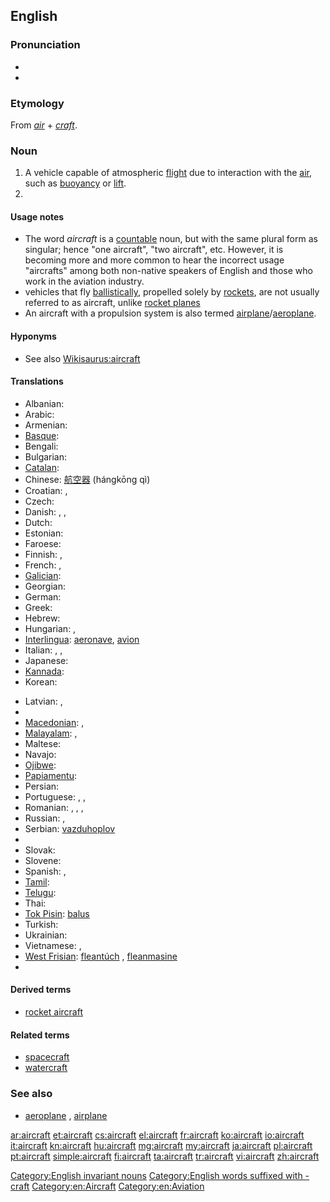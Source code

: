 {{wikipedia}}
==English==

===Pronunciation===
* {{IPA|/ɛəkɹɑː̩ft/}}
* {{audio|en-us-aircraft.ogg|Audio (US)}}

===Etymology===
From ''[[air]]'' + ''[[craft]]''.

===Noun===
{{en-noun|pl=aircraft}}

# A vehicle capable of atmospheric [[flight]] due to interaction with the [[air]], such as [[buoyancy]] or [[lift]].
# {{plural of|aircraft}}

====Usage notes====
* The word ''aircraft'' is a [[Appendix:Glossary#countable|countable]] noun, but with the same plural form as singular; hence "one aircraft", "two aircraft", etc. However, it is becoming more and more common to hear the incorrect usage "aircrafts" among both non-native speakers of English and those who work in the aviation industry.
* vehicles that fly [[ballistic]]ally, propelled solely by [[rocket]]s, are not usually referred to as aircraft, unlike [[rocket plane]]s
* An aircraft with a propulsion system is also termed [[airplane]]/[[aeroplane]].

====Hyponyms====
* See also [[Wikisaurus:aircraft]]

====Translations====
{{trans-top|machine capable of atmospheric flight}}
* Albanian: {{t+|sq|avion|m|xs=Albanian}}
* Arabic: {{t|ar|طائرة|f|tr=Taa'irah}}
* Armenian: {{t+|hy|օդանավ|tr=òdanav}}
* [[Basque]]: {{t|eu|hegazkinen|xs=Basque}}
* Bengali: {{t|bn|বিমান|tr=bimāna|sc=Beng}}
* Bulgarian: {{t+|bg|самолет|m|tr=samolet}}
* [[Catalan]]: {{t|ca|aeronau|f}}
* Chinese: [[航空器]] (hángkōng qì)
* Croatian: {{t+|hr|zrakoplov|m|alt=zrȁkoplōv}}, {{t-|hr|letjelica|f|alt=lètjelica}}
* Czech: {{t+|cs|letadlo|n}}
* Danish: {{t|da|luftfartøj|n}}, {{t+|da|fly|n}}, {{t|da|flyvemaskine|c}}
* Dutch: {{t+|nl|vliegtuig|n}}
* Estonian: {{t-|et|õhusõiduk}}
* Faroese: {{t|fo|flogfar}}
* Finnish: {{t+|fi|lentokone}}, {{t+|fi|ilma-alus}}
* French: {{t+|fr|aéronef|m}}, {{t+|fr|avion|m}}
* [[Galician]]: {{t-|gl|aeronaves|m|xs=Galician}}
* Georgian: {{t-|ka|თვითმფრინავი|tr=t'vit'mp'rinavi|sc=Geor|xs=Georgian}}
* German: {{t+|de|Flugzeug|n}}
* Greek: {{t+|el|αεροσκάφος|n|tr=aeroskáfos}}
* Hebrew: {{t+|he|כלי טיס|m|alt=כְּלִי טַיִס|tr=kli-tayis}}
* Hungarian: {{t+|hu|repülőgép}}, {{qualifier|colloquial}} {{t+|hu|repülő}}
* [[Interlingua]]: [[aeronave]], [[avion]]
* Italian: {{t+|it|aeroplano|m}}, {{t+|it|aereo|m}}, {{t+|it|velivolo|m}}
* Japanese: {{t-|ja|航空機|tr=kōkūki}}
* [[Kannada]]: {{t|kn|ವಿಮಾನ|tr=vimāna|sc=Knda}}
* Korean: {{t|ko|항공기|tr=hanggonggi|sc=Hang}}
{{trans-mid}}
* Latvian: {{t-|lv|lidmašīna|f|xs=Latvian}}, {{t-|lv|lidaparāts|m|xs=Latvian}}
* {{trreq|luy}}
* [[Macedonian]]: {{t-|mk|летало|n|tr=létalo}}, {{t-|mk|авион|m|tr=avión}}
* [[Malayalam]]: {{t|ml|ആകാശനൗക|tr=ākāshanauka|sc=Mlym}}, {{t|ml|വിമാനം|tr=vimānam|sc=Mlym}}
* Maltese: {{t-|mt|ajruplan|xs=Maltese}}
* Navajo: {{tø|nv|chidí naatʼaʼí}}
* [[Ojibwe]]: {{tø|oj|bemisemagak}}
* [[Papiamentu]]: {{tø|pap|aeroplanu}}
* Persian: {{t+|fa|هواپیما|tr=havâpeymâ}}
* Portuguese: {{t+|pt|aeronave|f}}, {{t+|pt|avião|m}}, {{t+|pt|aeroplano|m}}
* Romanian: {{t-|ro|avion|n}}, {{t-|ro|aeronavă|f}}, {{l|ro|aparat}} {{l|ro|de}} {{t|ro|zbor|n}}, {{t|ro|aeroplan|n}}
* Russian: {{t|ru|летательный аппарат|m}}, {{t|ru|воздушное судно|n}}
* Serbian: [[vazduhoplov]]
* {{trreq|sh}}
* Slovak: {{t|sk|lietadlo|n}}
* Slovene: {{t-|sl|letal|n}}
* Spanish: {{t+|es|avión|m}}, {{t+|es|aeronave|f}}
* [[Tamil]]: {{t|ta|விமானம்|tr=vimāṉam|sc=Taml}}
* [[Telugu]]: {{t+|te|విమానము|tr=vimaanamu}}
* Thai: {{t|th|อากาศยาน|tr=aagaat sayaan}}
* [[Tok Pisin]]: [[balus]]
* Turkish: {{t|tr|hava taşıtı}}
* Ukrainian: {{t|uk|літак|f|tr=litak|xs=Ukrainian}}
* Vietnamese: {{t+|vi|phi cơ|xs=Vietnamese}}, {{t+|vi|máy bay|xs=Vietnamese}}
* [[West Frisian]]: [[fleantúch]] {{n}}, [[fleanmasine]]
* {{trreq|yi}}
{{trans-bottom}}

====Derived terms====
* [[rocket aircraft]]

====Related terms====
* [[spacecraft]]
* [[watercraft]]

===See also===
* [[aeroplane]] {{italbrac|UK}}, [[airplane]] {{italbrac|US}}

[[Category:English invariant nouns]]
[[Category:English words suffixed with -craft]]
[[Category:en:Aircraft]]
[[Category:en:Aviation]]

[[ar:aircraft]]
[[et:aircraft]]
[[cs:aircraft]]
[[el:aircraft]]
[[fr:aircraft]]
[[ko:aircraft]]
[[io:aircraft]]
[[it:aircraft]]
[[kn:aircraft]]
[[hu:aircraft]]
[[mg:aircraft]]
[[my:aircraft]]
[[ja:aircraft]]
[[pl:aircraft]]
[[pt:aircraft]]
[[simple:aircraft]]
[[fi:aircraft]]
[[ta:aircraft]]
[[tr:aircraft]]
[[vi:aircraft]]
[[zh:aircraft]]